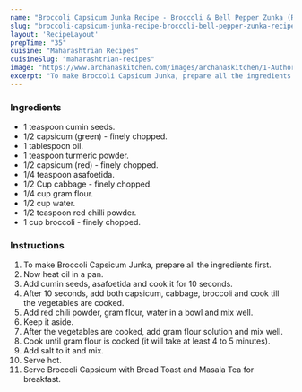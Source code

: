 ---
name: "Broccoli Capsicum Junka Recipe - Broccoli & Bell Pepper Zunka (Recipe In Hindi)"
slug: "broccoli-capsicum-junka-recipe-broccoli-bell-pepper-zunka-recipe-in-hindi"
layout: 'RecipeLayout'
prepTime: "35"
cuisine: "Maharashtrian Recipes"
cuisineSlug: "maharashtrian-recipes"
image: "https://www.archanaskitchen.com/images/archanaskitchen/1-Author/sibyl_sunitha/Broccoli__Bell_Pepper_Zunka_Recipe.jpg"
excerpt: "To make Broccoli Capsicum Junka, prepare all the ingredients first"
---

### Ingredients

- 1 teaspoon cumin seeds.
-  1/2 capsicum (green) - finely chopped.
-  1 tablespoon oil.
-  1 teaspoon turmeric powder.
-  1/2 capsicum (red) - finely chopped.
-  1/4 teaspoon asafoetida.
-  1/2 Cup cabbage - finely chopped.
-  1/4 cup gram flour.
-  1/2 cup water.
-  1/2 teaspoon red chilli powder.
-  1 cup broccoli - finely chopped.

### Instructions

1. To make Broccoli Capsicum Junka, prepare all the ingredients first.
1. Now heat oil in a pan.
1. Add cumin seeds, asafoetida and cook it for 10 seconds.
1. After 10 seconds, add both capsicum, cabbage, broccoli and cook till the vegetables are cooked.
1. Add red chili powder, gram flour, water in a bowl and mix well.
1. Keep it aside.
1. After the vegetables are cooked, add gram flour solution and mix well.
1. Cook until gram flour is cooked (it will take at least 4 to 5 minutes).
1. Add salt to it and mix.
1. Serve hot.
1. Serve Broccoli Capsicum with Bread Toast and Masala Tea for breakfast.

